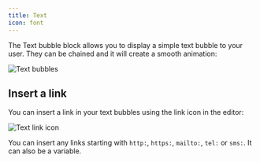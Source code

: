 ```yaml
---
title: Text
icon: font
---
```


The Text bubble block allows you to display a simple text bubble to your user. They can be chained and it will create a smooth animation:

<Tabs>
  <Tab title="Dashboard">
    <Frame style={{ maxWidth: '400px' }}>
      <img
        src="/images/blocks/bubbles/3-text-bubbles-min.png"
        alt="Text bubbles"
        className="rounded-lg"
      />
    </Frame>
  </Tab>
</Tabs>

## Insert a link

You can insert a link in your text bubbles using the link icon in the editor:

<Frame style={{ maxWidth: '400px' }}>
  <img src="/images/blocks/bubbles/text-link-min.png" alt="Text link icon" />
</Frame>

You can insert any links starting with `http:`, `https:`, `mailto:`, `tel:` or `sms:`. It can also be a variable.
